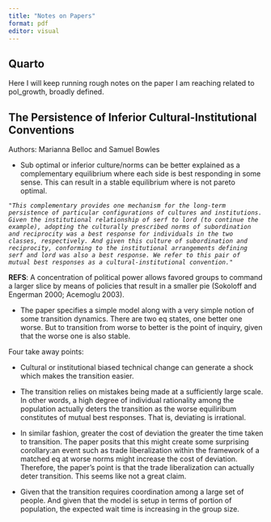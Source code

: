 ```yaml
---
title: "Notes on Papers"
format: pdf
editor: visual
---
```


## Quarto

Here I will keep running rough notes on the paper I am reaching related to pol_growth, broadly defined.

## The Persistence of Inferior Cultural-Institutional Conventions

Authors: Marianna Belloc and Samuel Bowles

-   Sub optimal or inferior culture/norms can be better explained as a complementary equilibrium where each side is best responding in some sense. This can result in a stable equilibrium where is not pareto optimal.

*`"This complementary provides one mechanism for the long-term persistence of particular configurations of cultures and institutions. Given the institutional relationship of serf to lord (to continue the example), adopting the culturally prescribed norms of subordination and reciprocity was a best response for individuals in the two classes, respectively. And given this culture of subordination and reciprocity, conforming to the institutional arrangements defining serf and lord was also a best response. We refer to this pair of mutual best responses as a cultural-institutional convention."`*

**REFS**: A concentration of political power allows favored groups to command a larger slice by means of policies that result in a smaller pie (Sokoloff and Engerman 2000; Acemoglu 2003).

-   The paper specifies a simple model along with a very simple notion of some transition dynamics. There are two eq states, one better one worse. But to transition from worse to better is the point of inquiry, given that the worse one is also stable.

Four take away points:

-   Cultural or institutional biased technical change can generate a shock which makes the transition easier.

-   The transition relies on mistakes being made at a sufficiently large scale. In other words, a high degree of individual rationality among the population actually deters the transition as the worse equiliribum constitutes of mutual best responses. That is, deviating is irrational.

-   In similar fashion, greater the cost of deviation the greater the time taken to transition. The paper posits that this might create some surprising corollary:an event such as trade liberalization within the framework of a matched eq at worse norms might increase the cost of deviation. Therefore, the paper's point is that the trade liberalization can actually deter transition. This seems like not a great claim.

<!-- -->

-   Given that the transition requires coordination among a large set of people. And given that the model is setup in terms of portion of population, the expected wait time is increasing in the group size.
